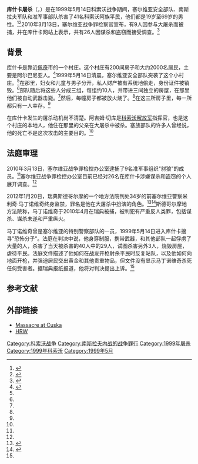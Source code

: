 {{Infobox civilian attack
|title= 库什卡屠杀
|image=
|caption=
|location= 南斯拉夫科索沃库什卡
|target= 科索沃阿族
|date={{Start date and age|1999|05|14|df=yes}}
|time=
|timezone= [[欧洲中部时间|欧洲中部时间]]
|type= 大屠杀
|fatalities= 41
|injuries= 3
|perps= 塞尔维亚安全部队，南斯拉夫军队，“豺狼”准军事集团，塞尔维亚警察预备队和领土防卫军
|motive=
}}
{{Campaignbox 科索沃战争}}
'''库什卡屠杀'''（{{lang-sq|Masakra e Qyshkut}}，{{lang-sr|Масакр у Ћушкој|translit=Masakr u Ćuškoj}}）是在1999年5月14日科索沃战争期间，塞尔维亚安全部队、南斯拉夫军队和准军事部队杀害了41名科索沃阿族平民，他们都是19岁至69岁的男性。<ref>{{cite web |title=UNDER ORDERS:War Crimes in Kosovo |url=https://www.hrw.org/reports/2001/kosovo/undword-10.htm |access-date=2021-02-21 |archive-date=2019-05-14 |archive-url=https://web.archive.org/web/20190514170447/https://www.hrw.org/reports/2001/kosovo/undword-10.htm |dead-url=no }}</ref><ref name=PBS>{{cite web|title=Massacre at Cuska|url=https://www.pbs.org/wnet/worse-than-war/stories-essays/perspectives/massacre-at-cuska/87/|publisher=PBS|access-date=2021-02-21|archive-date=2019-04-13|archive-url=https://web.archive.org/web/20190413235229/https://www.pbs.org/wnet/worse-than-war/stories-essays/perspectives/massacre-at-cuska/87/|dead-url=no}}</ref>2010年3月13日，塞尔维亚战争罪检察官宣布，有9人因参与大屠杀而被捕，并在库什卡网站上表示，共有26人因谋杀和盗窃而接受调查。<ref name=HRW>{{cite news|title=Serbia: 9 Arrested for Kosovo War Crimes|url=https://www.hrw.org/en/news/2010/03/16/serbia-9-arrested-kosovo-war-crimes?tr=y&auid=6090086|newspaper=Human Rights Watch|date=16 March 2010|accessdate=2021-09-28|archive-date=2016-08-09|archive-url=https://web.archive.org/web/20160809072405/https://www.hrw.org/news/2010/03/16/serbia-9-arrested-kosovo-war-crimes?tr=y&auid=6090086|dead-url=no}}</ref>
== 背景 ==
库什卡是靠近[[佩奇_(科索沃)|佩奇]]市的一个村庄。这个村庄有200间房子和大约2000名居民，主要是阿尔巴尼亚人。<ref>{{cite book|last1=Abrahams|first1=Fred|last2=Stover|first2=Eric|last3=Peress|first3=Gilles|title=A Village Destroyed, May 14, 1999: War Crimes in Kosovo|year=2002|publisher=University of California Press|isbn=0520233034}}</ref>1999年5月14日清晨，塞尔维亚安全部队突袭了这个小村庄。<ref name=HRW/>在那里，妇女和儿童与男子分开，私人财产被有系统地偷走，身份证件被销毁。<ref name=HRW/>部队随后将这些人分成三组，每组约10人，并带进三间独立的房屋，在那里他们被自动武器击毙。<ref name=HRW/>然后，每幢房子都被放火烧了。<ref name=HRW/>在这三所房子里，每一所都只有一人幸存。<ref name=HRW/>

在库什卡发生的屠杀动机尚不清楚。阿吉姆·切库是[[科索沃解放军|科索沃解放军]]指挥官，也是这个村庄的本地人，他住在那里的父亲在大屠杀中被杀。塞族部队的许多人曾经说，他的死亡不是这次攻击的主要目的。<ref name=PBS/>
== 法庭审理 ==
2010年3月13日，塞尔维亚战争罪检控办公室逮捕了9名准军事组织"豺狼"的成员。<ref name=HRW/>塞尔维亚战争罪检控办公室目前已经对26名在库什卡涉嫌谋杀和盗窃的个人展开调查。<ref name=HRW/>

2012年1月20日，瑞典斯德哥尔摩的一个地方法院判处34岁的前塞尔维亚警察米利奇·马丁诺维奇终身监禁，罪名是他在大屠杀中扮演的角色。<ref name="Stockholms Tingsrätt">{{cite news|title=Livstids fängelse för grovt folkrättsbrott|url=http://www.stockholmstingsratt.se/Om-Sveriges-Domstolar/Pressrum/Nyheter-och-pressmeddelanden/Livstids-fangelse-for-grovt-folkrattsbrott/|newspaper=Stockholms Tingsrätt|date=20 January 2012|accessdate=2021-02-21|archive-date=2015-09-24|archive-url=https://web.archive.org/web/20150924110535/http://www.stockholmstingsratt.se/Om-Sveriges-Domstolar/Pressrum/Nyheter-och-pressmeddelanden/Livstids-fangelse-for-grovt-folkrattsbrott/|dead-url=no}}</ref><ref name="The Local">{{cite news|title=Swedish court jails Serb over Kosovo war crimes|url=http://www.thelocal.se/38630/20120121/|newspaper=The Local|date=21 January 2012|accessdate=2021-02-21|archive-date=2012-12-22|archive-url=https://web.archive.org/web/20121222041409/http://www.thelocal.se/38630/20120121/|dead-url=no}}</ref>斯德哥尔摩地方法院称，马丁诺维奇于2010年4月在瑞典被捕，被判犯有严重反人类罪，包括谋杀、谋杀未遂和严重纵火。

马丁诺维奇曾是塞尔维亚的特别警察部队的一员，1999年5月14日进入库什卡搜寻"恐怖分子"。法庭在判决中说，他身穿制服，携带武器，和其他部队一起俘虏了大量的人，杀害了当天被杀害的40人中的29人，试图杀害另外3人，烧毁房屋，虐待平民。法庭文件描述了他如何在战友开枪射杀平民时反复站队，以及他如何向地面开枪，并强迫居民交出黄金和其他贵重物品，但文件没有显示马丁诺维奇杀死任何受害者。据瑞典报纸报道，他将对判决提出上诉。<ref name=HRW/>

== 参考文献 ==
{{reflist}}
==外部链接==
* [http://americanradioworks.publicradio.org/features/kosovo/index.htm Massacre at Cuska] {{Wayback|url=http://americanradioworks.publicradio.org/features/kosovo/index.htm |date=20100704144628 }}
* [https://www.hrw.org/reports/2001/kosovo/undword-10.htm HRW] {{Wayback|url=https://www.hrw.org/reports/2001/kosovo/undword-10.htm |date=20190514170447 }}

[[Category:科索沃战争|Category:科索沃战争]]
[[Category:南斯拉夫内战的战争罪行|Category:南斯拉夫内战的战争罪行]]
[[Category:1999年屠杀|Category:1999年屠杀]]
[[Category:1999年科索沃|Category:1999年科索沃]]
[[Category:1999年5月|Category:1999年5月]]